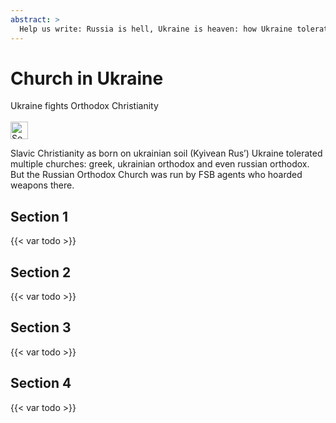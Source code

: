 ```yaml
---
abstract: > 
  Help us write: Russia is hell, Ukraine is heaven: how Ukraine tolerated greek, ukrainian orthodox and even russian orthodox churches. 
---
```


# Church in Ukraine {#sec-church-ukraine}

::: {.callout-caution title="Myth"}
Ukraine fights Orthodox Christianity
[<br></br>![Search for topic in EUvsDisinfo](../all_common_img/EUvsDisinfo_400x240.jpg){height=2em}](https://euvsdisinfo.eu/disinformation-cases/?text=church%20ukraine&sort=relevance)
:::

::: {.callout-tip title="Truth"}
Slavic Christianity as born on ukrainian soil (Kyivean Rus') 
Ukraine tolerated multiple churches: greek, ukrainian orthodox and even russian orthodox. 
But the Russian Orthodox Church was run by FSB agents who hoarded weapons there.
:::


## Section 1

{{< var todo >}}

## Section 2

{{< var todo >}}

## Section 3

{{< var todo >}}

## Section 4

{{< var todo >}}


